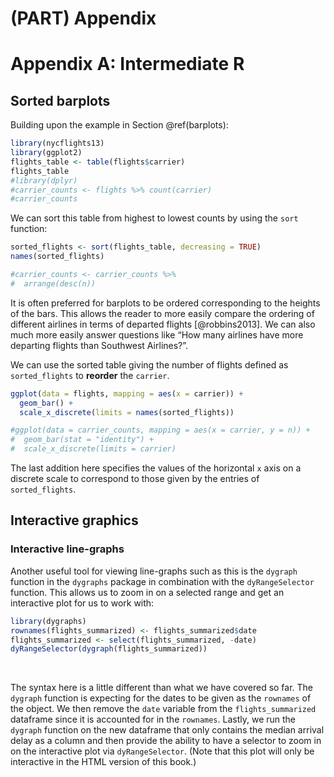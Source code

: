 # (PART) Appendix {-} 

# Appendix A: Intermediate R {#appendix1}

## Sorted barplots

Building upon the example in Section \@ref(barplots):

```r
library(nycflights13)
library(ggplot2)
flights_table <- table(flights$carrier)
flights_table
#library(dplyr)
#carrier_counts <- flights %>% count(carrier)
#carrier_counts
```

We can sort this table from highest to lowest counts by using the `sort` function:

```r
sorted_flights <- sort(flights_table, decreasing = TRUE)
names(sorted_flights)

#carrier_counts <- carrier_counts %>%
#  arrange(desc(n))
```

It is often preferred for barplots to be ordered corresponding to the heights of the bars.  This allows the reader to more easily compare the ordering of different airlines in terms of departed flights [@robbins2013].  We can also much more easily answer questions like "How many airlines have more departing flights than Southwest Airlines?".

We can use the sorted table giving the number of flights defined as `sorted_flights` to **reorder** the `carrier`.

```r
ggplot(data = flights, mapping = aes(x = carrier)) +
  geom_bar() +
  scale_x_discrete(limits = names(sorted_flights))

#ggplot(data = carrier_counts, mapping = aes(x = carrier, y = n)) +
#  geom_bar(stat = "identity") + 
#  scale_x_discrete(limits = carrier)
```

The last addition here specifies the values of the horizontal `x` axis on a discrete scale to correspond to those given by the entries of `sorted_flights`.  

## Interactive graphics


### Interactive line-graphs

Another useful tool for viewing line-graphs such as this is the `dygraph` function in the `dygraphs` package in combination with the `dyRangeSelector` function.  This allows us to zoom in on a selected range and get an interactive plot for us to work with:

```r
library(dygraphs)
rownames(flights_summarized) <- flights_summarized$date
flights_summarized <- select(flights_summarized, -date)
dyRangeSelector(dygraph(flights_summarized))
```

<br>

The syntax here is a little different than what we have covered so far.  The `dygraph` function is expecting for the dates to be given as the `rownames` of the object.  We then remove the `date` variable from the `flights_summarized` dataframe since it is accounted for in the `rownames`.  Lastly, we run the `dygraph` function on the new dataframe that only contains the median arrival delay as a column and then provide the ability to have a selector to zoom in on the interactive plot via `dyRangeSelector`.  (Note that this plot will only be interactive in the HTML version of this book.)

<!--
**`r paste0("(LC", chap, ".", (lc <- lc + 1), ")")`** Use the interactive line-graph to determine the highest median arrival delay for flights from NYC in 2013.  What date was it and what do you think contributed to it?


** ** What are three specific questions that can be more easily answered by looking at Figure 4.6 instead of Figure 4.5?

***

- Changing the labels of a plot (x-axis, y-axis)
- Changing the theme for ggplots (`ggthemes` package too)
- Adding `code_folding` and `code_download` to YAML
- `kable` function from `knitr`
- Reading in data from files in different formats
- Reshaping the data with `tidyr`

-->
